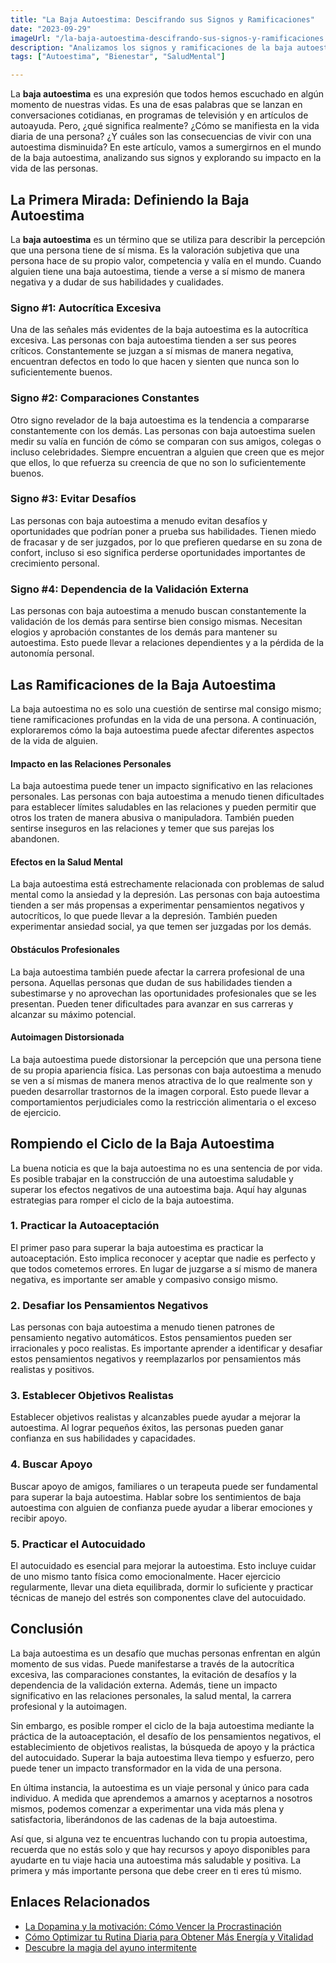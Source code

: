```yaml
---
title: "La Baja Autoestima: Descifrando sus Signos y Ramificaciones"
date: "2023-09-29"
imageUrl: "/la-baja-autoestima-descifrando-sus-signos-y-ramificaciones.webp"
description: "Analizamos los signos y ramificaciones de la baja autoestima, proporcionando comprensión y estrategias para superar este desafío emocional. Descubre cómo construir una autoestima saludable y positiva."
tags: ["Autoestima", "Bienestar", "SaludMental"]

---
```


<CustomImage
  src="https://raw.githubusercontent.com/sebiten/posts/main/images/la-baja-autoestima-descifrando-sus-signos-y-ramificaciones.webp"
  alt="La Baja Autoestima: Descifrando sus Signos y Ramificaciones"
/>

La **baja autoestima** es una expresión que todos hemos escuchado en algún momento de nuestras vidas. Es una de esas palabras que se lanzan en conversaciones cotidianas, en programas de televisión y en artículos de autoayuda. Pero, ¿qué significa realmente? ¿Cómo se manifiesta en la vida diaria de una persona? ¿Y cuáles son las consecuencias de vivir con una autoestima disminuida? En este artículo, vamos a sumergirnos en el mundo de la baja autoestima, analizando sus signos y explorando su impacto en la vida de las personas.

## La Primera Mirada: Definiendo la Baja Autoestima

La **baja autoestima** es un término que se utiliza para describir la percepción que una persona tiene de sí misma. Es la valoración subjetiva que una persona hace de su propio valor, competencia y valía en el mundo. Cuando alguien tiene una baja autoestima, tiende a verse a sí mismo de manera negativa y a dudar de sus habilidades y cualidades.

### Signo #1: **Autocrítica Excesiva**

Una de las señales más evidentes de la baja autoestima es la autocrítica excesiva. Las personas con baja autoestima tienden a ser sus peores críticos. Constantemente se juzgan a sí mismas de manera negativa, encuentran defectos en todo lo que hacen y sienten que nunca son lo suficientemente buenos.

### Signo #2: **Comparaciones Constantes**

Otro signo revelador de la baja autoestima es la tendencia a compararse constantemente con los demás. Las personas con baja autoestima suelen medir su valía en función de cómo se comparan con sus amigos, colegas o incluso celebridades. Siempre encuentran a alguien que creen que es mejor que ellos, lo que refuerza su creencia de que no son lo suficientemente buenos.

### Signo #3: **Evitar Desafíos**

Las personas con baja autoestima a menudo evitan desafíos y oportunidades que podrían poner a prueba sus habilidades. Tienen miedo de fracasar y de ser juzgados, por lo que prefieren quedarse en su zona de confort, incluso si eso significa perderse oportunidades importantes de crecimiento personal.

### Signo #4: **Dependencia de la Validación Externa**

Las personas con baja autoestima a menudo buscan constantemente la validación de los demás para sentirse bien consigo mismas. Necesitan elogios y aprobación constantes de los demás para mantener su autoestima. Esto puede llevar a relaciones dependientes y a la pérdida de la autonomía personal.

## Las Ramificaciones de la Baja Autoestima

La baja autoestima no es solo una cuestión de sentirse mal consigo mismo; tiene ramificaciones profundas en la vida de una persona. A continuación, exploraremos cómo la baja autoestima puede afectar diferentes aspectos de la vida de alguien.

#### Impacto en las Relaciones Personales

La baja autoestima puede tener un impacto significativo en las relaciones personales. Las personas con baja autoestima a menudo tienen dificultades para establecer límites saludables en las relaciones y pueden permitir que otros los traten de manera abusiva o manipuladora. También pueden sentirse inseguros en las relaciones y temer que sus parejas los abandonen.

#### Efectos en la Salud Mental

La baja autoestima está estrechamente relacionada con problemas de salud mental como la ansiedad y la depresión. Las personas con baja autoestima tienden a ser más propensas a experimentar pensamientos negativos y autocríticos, lo que puede llevar a la depresión. También pueden experimentar ansiedad social, ya que temen ser juzgadas por los demás.

#### Obstáculos Profesionales

La baja autoestima también puede afectar la carrera profesional de una persona. Aquellas personas que dudan de sus habilidades tienden a subestimarse y no aprovechan las oportunidades profesionales que se les presentan. Pueden tener dificultades para avanzar en sus carreras y alcanzar su máximo potencial.

#### Autoimagen Distorsionada

La baja autoestima puede distorsionar la percepción que una persona tiene de su propia apariencia física. Las personas con baja autoestima a menudo se ven a sí mismas de manera menos atractiva de lo que realmente son y pueden desarrollar trastornos de la imagen corporal. Esto puede llevar a comportamientos perjudiciales como la restricción alimentaria o el exceso de ejercicio.

## Rompiendo el Ciclo de la Baja Autoestima

La buena noticia es que la baja autoestima no es una sentencia de por vida. Es posible trabajar en la construcción de una autoestima saludable y superar los efectos negativos de una autoestima baja. Aquí hay algunas estrategias para romper el ciclo de la baja autoestima.

### **1. Practicar la Autoaceptación**

El primer paso para superar la baja autoestima es practicar la autoaceptación. Esto implica reconocer y aceptar que nadie es perfecto y que todos cometemos errores. En lugar de juzgarse a sí mismo de manera negativa, es importante ser amable y compasivo consigo mismo.

### **2. Desafiar los Pensamientos Negativos**

Las personas con baja autoestima a menudo tienen patrones de pensamiento negativo automáticos. Estos pensamientos pueden ser irracionales y poco realistas. Es importante aprender a identificar y desafiar estos pensamientos negativos y reemplazarlos por pensamientos más realistas y positivos.

### **3. Establecer Objetivos Realistas**

Establecer objetivos realistas y alcanzables puede ayudar a mejorar la autoestima. Al lograr pequeños éxitos, las personas pueden ganar confianza en sus habilidades y capacidades.

### **4. Buscar Apoyo**

Buscar apoyo de amigos, familiares o un terapeuta puede ser fundamental para superar la baja autoestima. Hablar sobre los sentimientos de baja autoestima con alguien de confianza puede ayudar a liberar emociones y recibir apoyo.

### **5. Practicar el Autocuidado**

El autocuidado es esencial para mejorar la autoestima. Esto incluye cuidar de uno mismo tanto física como emocionalmente. Hacer ejercicio regularmente, llevar una dieta equilibrada, dormir lo suficiente y practicar técnicas de manejo del estrés son componentes clave del autocuidado.

## Conclusión

La baja autoestima es un desafío que muchas personas enfrentan en algún momento de sus vidas. Puede manifestarse a través de la autocrítica excesiva, las comparaciones constantes, la evitación de desafíos y la dependencia de la validación externa. Además, tiene un impacto significativo en las relaciones personales, la salud mental, la carrera profesional y la autoimagen.

Sin embargo, es posible romper el ciclo de la baja autoestima mediante la práctica de la autoaceptación, el desafío de los pensamientos negativos, el establecimiento de objetivos realistas, la búsqueda de apoyo y la práctica del autocuidado. Superar la baja autoestima lleva tiempo y esfuerzo, pero puede tener un impacto transformador en la vida de una persona.

En última instancia, la autoestima es un viaje personal y único para cada individuo. A medida que aprendemos a amarnos y aceptarnos a nosotros mismos, podemos comenzar a experimentar una vida más plena y satisfactoria, liberándonos de las cadenas de la baja autoestima.

Así que, si alguna vez te encuentras luchando con tu propia autoestima, recuerda que no estás solo y que hay recursos y apoyo disponibles para ayudarte en tu viaje hacia una autoestima más saludable y positiva. La primera y más importante persona que debe creer en ti eres tú mismo.

## Enlaces Relacionados

- [La Dopamina y la motivación: Cómo Vencer la Procrastinación](https://abelardo.blog/posts/importancia-de-la-dopamina-en-la-motivacion)
- [Cómo Optimizar tu Rutina Diaria para Obtener Más Energía y Vitalidad](https://abelardo.blog/posts/energia-y-vitalidad)
- [Descubre la magia del ayuno intermitente](https://abelardo.blog/posts/ayuno-intermitente)
